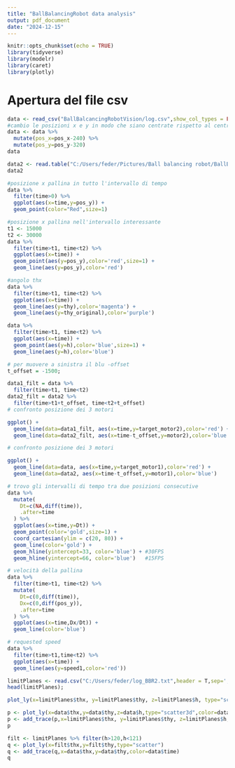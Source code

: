 ```yaml
---
title: "BallBalancingRobot data analysis"
output: pdf_document
date: "2024-12-15"
---
```


```r
knitr::opts_chunk$set(echo = TRUE)
library(tidyverse)
library(modelr)
library(caret)
library(plotly)
```

# Apertura del file csv

```r
data <- read_csv("BallBalcancingRobotVision/log.csv",show_col_types = FALSE)
#cambio le posizioni x e y in modo che siano centrate rispetto al centro della webcam
data <- data %>%
  mutate(pos_x=pos_x-240) %>%
  mutate(pos_y=pos_y-320)
data
```
```r
data2 <- read.table("C:/Users/feder/Pictures/Ball balancing robot/BallBalcancingRobotVision/log_actual.csv",skip=2,sep=",",col.names = c("time","motor1","motor2","motor3"))
data2
```

```r
#posizione x pallina in tutto l'intervallo di tempo
data %>%
  filter(time>0) %>%
  ggplot(aes(x=time,y=pos_y)) +
  geom_point(color="Red",size=1)
```




```r
#posizione x pallina nell'intervallo interessante
t1 <- 15000
t2 <- 30000
data %>%
  filter(time>t1, time<t2) %>%
  ggplot(aes(x=time)) +
  geom_point(aes(y=pos_y),color='red',size=1) +
  geom_line(aes(y=pos_y),color='red')
```
```r
#angolo thx
data %>%
  filter(time>t1, time<t2) %>%
  ggplot(aes(x=time)) +
  geom_line(aes(y=thy),color='magenta') +
  geom_line(aes(y=thy_original),color='purple')
```
```r
data %>%
  filter(time>t1, time<t2) %>%
  ggplot(aes(x=time)) +
  geom_point(aes(y=h),color='blue',size=1) +
  geom_line(aes(y=h),color='blue')
```


```r
# per muovere a sinistra il blu -offset
t_offset = -1500;

data1_filt = data %>%
  filter(time>t1, time<t2)
data2_filt = data2 %>%
  filter(time>t1+t_offset, time<t2+t_offset)
# confronto posizione dei 3 motori

ggplot() +
  geom_line(data=data1_filt, aes(x=time,y=target_motor2),color='red') +
  geom_line(data=data2_filt, aes(x=time-t_offset,y=motor2),color='blue')
```

```r
# confronto posizione dei 3 motori

ggplot() +
  geom_line(data=data, aes(x=time,y=target_motor1),color='red') +
  geom_line(data=data2, aes(x=time-t_offset,y=motor1),color='blue')

```

```r
# trovo gli intervalli di tempo tra due posizioni consecutive
data %>%
  mutate(
    Dt=c(NA,diff(time)),
    .after=time
  ) %>%
  ggplot(aes(x=time,y=Dt)) +
  geom_point(color='gold',size=1) +
  coord_cartesian(ylim = c(20, 80)) +
  geom_line(color='gold') +
  geom_hline(yintercept=33, color='blue') + #30FPS
  geom_hline(yintercept=66, color='blue')   #15FPS
```
```r
# velocità della pallina
data %>%
  filter(time>t1, time<t2) %>%
  mutate(
    Dt=c(0,diff(time)),
    Dx=c(0,diff(pos_y)),
    .after=time
  ) %>%
  ggplot(aes(x=time,Dx/Dt)) +
  geom_line(color='blue')
```
```r
# requested speed
data %>%
  filter(time>t1,time<t2) %>%
  ggplot(aes(x=time)) +
  geom_line(aes(y=speed1,color='red'))
```


```r
limitPlanes <- read.csv("C:/Users/feder/log_BBR2.txt",header = T,sep=',');
head(limitPlanes);
```

```r
plot_ly(x=limitPlanes$thx, y=limitPlanes$thy, z=limitPlanes$h, type="scatter3d", mode="markers",color=limitPlanes$thx)
```


```r
p <- plot_ly(x=data$thx,y=data$thy,z=data$h,type="scatter3d",color=data$time)
p <- add_trace(p,x=limitPlanes$thx, y=limitPlanes$thy, z=limitPlanes$h, type="scatter3d", mode="markers",color='gray',opacity=0.1)
p
```

```r
filt <- limitPlanes %>% filter(h>120,h<121)
q <- plot_ly(x=filt$thx,y=filt$thy,type="scatter")
q <- add_trace(q,x=data$thx,y=data$thy,color=data$time)
q
```































